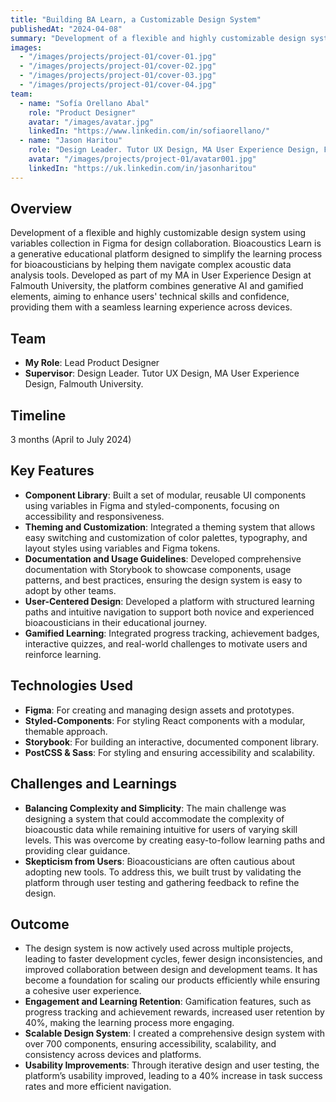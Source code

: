 ```yaml
---
title: "Building BA Learn, a Customizable Design System"
publishedAt: "2024-04-08"
summary: "Development of a flexible and highly customizable design system using variables collections in Figma for design collaboration."
images:
  - "/images/projects/project-01/cover-01.jpg"
  - "/images/projects/project-01/cover-02.jpg"
  - "/images/projects/project-01/cover-03.jpg"
  - "/images/projects/project-01/cover-04.jpg"
team:
  - name: "Sofía Orellano Abal"
    role: "Product Designer"
    avatar: "/images/avatar.jpg"
    linkedIn: "https://www.linkedin.com/in/sofiaorellano/"
  - name: "Jason Haritou"
    role: "Design Leader. Tutor UX Design, MA User Experience Design, Falmouth University."
    avatar: "/images/projects/project-01/avatar001.jpg"
    linkedIn: "https://uk.linkedin.com/in/jasonharitou"
---
```


## Overview

Development of a flexible and highly customizable design system using variables collection in Figma for design collaboration. Bioacoustics Learn is a generative educational platform designed to simplify the learning process for bioacousticians by helping them navigate complex acoustic data analysis tools. Developed as part of my MA in User Experience Design at Falmouth University, the platform combines generative AI and gamified elements, aiming to enhance users' technical skills and confidence, providing them with a seamless learning experience across devices.

## Team

- **My Role**: Lead Product Designer
- **Supervisor**: Design Leader. Tutor UX Design, MA User Experience Design, Falmouth University.

## Timeline

3 months (April to July 2024)

## Key Features

- **Component Library**: Built a set of modular, reusable UI components using variables in Figma and styled-components, focusing on accessibility and responsiveness.
- **Theming and Customization**: Integrated a theming system that allows easy switching and customization of color palettes, typography, and layout styles using variables and Figma tokens.
- **Documentation and Usage Guidelines**: Developed comprehensive documentation with Storybook to showcase components, usage patterns, and best practices, ensuring the design system is easy to adopt by other teams.
- **User-Centered Design**: Developed a platform with structured learning paths and intuitive navigation to support both novice and experienced bioacousticians in their educational journey.
- **Gamified Learning**: Integrated progress tracking, achievement badges, interactive quizzes, and real-world challenges to motivate users and reinforce learning.

## Technologies Used

- **Figma**: For creating and managing design assets and prototypes.
- **Styled-Components**: For styling React components with a modular, themable approach.
- **Storybook**: For building an interactive, documented component library.
- **PostCSS & Sass**: For styling and ensuring accessibility and scalability.

## Challenges and Learnings

- **Balancing Complexity and Simplicity**: The main challenge was designing a system that could accommodate the complexity of bioacoustic data while remaining intuitive for users of varying skill levels. This was overcome by creating easy-to-follow learning paths and providing clear guidance.
- **Skepticism from Users**: Bioacousticians are often cautious about adopting new tools. To address this, we built trust by validating the platform through user testing and gathering feedback to refine the design.

## Outcome

- The design system is now actively used across multiple projects, leading to faster development cycles, fewer design inconsistencies, and improved collaboration between design and development teams. It has become a foundation for scaling our products efficiently while ensuring a cohesive user experience.
- **Engagement and Learning Retention**: Gamification features, such as progress tracking and achievement rewards, increased user retention by 40%, making the learning process more engaging.
- **Scalable Design System**: I created a comprehensive design system with over 700 components, ensuring accessibility, scalability, and consistency across devices and platforms.
- **Usability Improvements**: Through iterative design and user testing, the platform’s usability improved, leading to a 40% increase in task success rates and more efficient navigation.